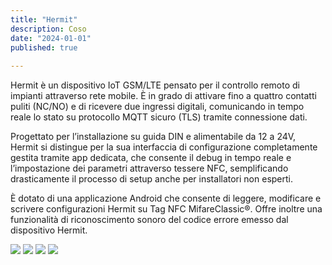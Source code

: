 ```yaml
---
title: "Hermit"
description: Coso
date: "2024-01-01"
published: true
  
---
```

Hermit è un dispositivo IoT GSM/LTE pensato per il controllo remoto di impianti attraverso rete mobile. È in grado di attivare fino a quattro contatti puliti (NC/NO) e di ricevere due ingressi digitali, comunicando in tempo reale lo stato su protocollo MQTT sicuro (TLS) tramite connessione dati.

Progettato per l’installazione su guida DIN e alimentabile da 12 a 24V, Hermit si distingue per la sua interfaccia di configurazione completamente gestita tramite app dedicata, che consente il debug in tempo reale e l’impostazione dei parametri attraverso tessere NFC, semplificando drasticamente il processo di setup anche per installatori non esperti.

È dotato di una applicazione Android che consente di leggere, modificare e scrivere configurazioni Hermit su Tag NFC MifareClassic®.
Offre inoltre una funzionalità di riconoscimento sonoro del codice errore emesso dal dispositivo Hermit.

[![](https://cliquesrl.github.io/clique.website/images/hermit0.png)]()
[![](https://cliquesrl.github.io/clique.website/images/hermit1.png)]()
[![](https://cliquesrl.github.io/clique.website/images/hermit2.png)]()
[![](https://cliquesrl.github.io/clique.website/images/hermit3.png)]()

